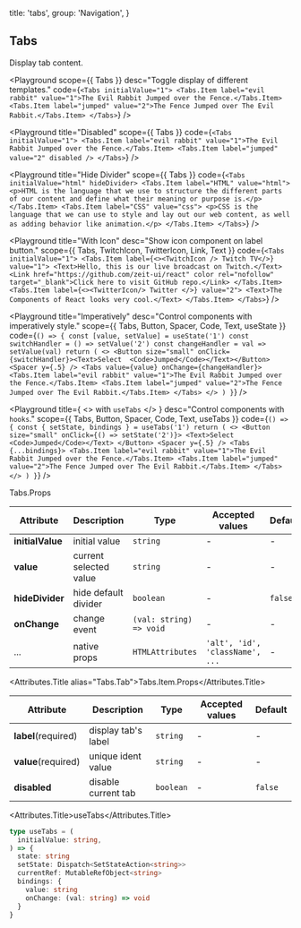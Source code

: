
  title: 'tabs',
  group: 'Navigation',
}

## Tabs

Display tab content.

<Playground
  scope={{ Tabs }}
  desc="Toggle display of different templates."
  code={`
<Tabs initialValue="1">
  <Tabs.Item label="evil rabbit" value="1">The Evil Rabbit Jumped over the Fence.</Tabs.Item>
  <Tabs.Item label="jumped" value="2">The Fence Jumped over The Evil Rabbit.</Tabs.Item>
</Tabs>
`}
/>

<Playground
  title="Disabled"
  scope={{ Tabs }}
  code={`
<Tabs initialValue="1">
  <Tabs.Item label="evil rabbit" value="1">The Evil Rabbit Jumped over the Fence.</Tabs.Item>
  <Tabs.Item label="jumped" value="2" disabled />
</Tabs>
`}
/>

<Playground
  title="Hide Divider"
  scope={{ Tabs }}
  code={`
<Tabs initialValue="html" hideDivider>
  <Tabs.Item label="HTML" value="html">
    <p>HTML is the language that we use to structure the different parts of our content and define what their meaning or purpose is.</p>
  </Tabs.Item>
  <Tabs.Item label="CSS" value="css">
    <p>CSS is the language that we can use to style and lay out our web content,
    as well as adding behavior like animation.</p>
  </Tabs.Item>
</Tabs>
`}
/>

<Playground
  title="With Icon"
  desc="Show icon component on label button."
  scope={{ Tabs, TwitchIcon, TwitterIcon, Link, Text }}
  code={`
<Tabs initialValue="1">
  <Tabs.Item label={<><TwitchIcon /> Twitch TV</>} value="1">
    <Text>Hello, this is our live broadcast on Twitch.</Text>
    <Link href="https://github.com/zeit-ui/react" color rel="nofollow" target="_blank">Click here to visit GitHub repo.</Link>
  </Tabs.Item>
  <Tabs.Item label={<><TwitterIcon/> Twitter </>} value="2">
    <Text>The Components of React looks very cool.</Text>
  </Tabs.Item>
</Tabs>
`}
/>

<Playground
  title="Imperatively"
  desc="Control components with imperatively style."
  scope={{ Tabs, Button, Spacer, Code, Text, useState }}
  code={`
() => {
  const [value, setValue] = useState('1')
  const switchHandler = () => setValue('2')
  const changeHandler = val => setValue(val)
  return (
    <>
      <Button size="small" onClick={switchHandler}><Text>Select  <Code>Jumped</Code></Text></Button>
      <Spacer y={.5} />
      <Tabs value={value} onChange={changeHandler}>
        <Tabs.Item label="evil rabbit" value="1">The Evil Rabbit Jumped over the Fence.</Tabs.Item>
        <Tabs.Item label="jumped" value="2">The Fence Jumped over The Evil Rabbit.</Tabs.Item>
      </Tabs>
    </>
  )
}
`}
/>

<Playground
  title={
    <>
      with <Code>useTabs</Code>
    </>
  }
  desc="Control components with `hooks`."
  scope={{ Tabs, Button, Spacer, Code, Text, useTabs }}
  code={`
() => {
  const { setState, bindings } = useTabs('1')
  return (
    <>
      <Button size="small" onClick={() => setState('2')}>
        <Text>Select  <Code>Jumped</Code></Text>
      </Button>
      <Spacer y={.5} />
      <Tabs {...bindings}>
        <Tabs.Item label="evil rabbit" value="1">The Evil Rabbit Jumped over the Fence.</Tabs.Item>
        <Tabs.Item label="jumped" value="2">The Fence Jumped over The Evil Rabbit.</Tabs.Item>
      </Tabs>
    </>
  )
}
`}
/>

<Attributes edit="/pages/en-us/components/tabs.mdx">
<Attributes.Title>Tabs.Props</Attributes.Title>

| Attribute        | Description            | Type                    | Accepted values                 | Default |
| ---------------- | ---------------------- | ----------------------- | ------------------------------- | ------- |
| **initialValue** | initial value          | `string`                | -                               | -       |
| **value**        | current selected value | `string`                | -                               | -       |
| **hideDivider**  | hide default divider   | `boolean`               | -                               | `false` |
| **onChange**     | change event           | `(val: string) => void` | -                               | -       |
| ...              | native props           | `HTMLAttributes`        | `'alt', 'id', 'className', ...` | -       |

<Attributes.Title alias="Tabs.Tab">Tabs.Item.Props</Attributes.Title>

| Attribute           | Description         | Type      | Accepted values | Default |
| ------------------- | ------------------- | --------- | --------------- | ------- |
| **label**(required) | display tab's label | `string`  | -               | -       |
| **value**(required) | unique ident value  | `string`  | -               | -       |
| **disabled**        | disable current tab | `boolean` | -               | `false` |

<Attributes.Title>useTabs</Attributes.Title>

```ts
type useTabs = (
  initialValue: string,
) => {
  state: string
  setState: Dispatch<SetStateAction<string>>
  currentRef: MutableRefObject<string>
  bindings: {
    value: string
    onChange: (val: string) => void
  }
}
```

</Attributes>

